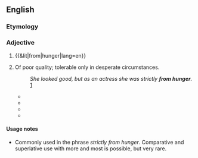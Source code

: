 ==English==

===Etymology===
{{rfe|Is this a calque from German or Yiddish?|lang=en}}

===Adjective===
{{en-adj|head=[[from]] [[hunger]]|-}}

# {{&lit|from|hunger|lang=en}}
# {{context|idiomatic|lang=en}} Of poor quality; tolerable only in desperate circumstances.
#: ''She looked good, but as an actress she was strictly '''from hunger'''.'' [http://www.hulu.com/watch/77882/the-donna-reed-show-pardon-my-gloves?c=1011]
#* {{quote-book|title=The Day of the Locusts|page=17|author=Nathanael West|year=1939|passage="That's the place for you, the San Berdoo. I live there so I ought to know. The owner's strictly '''from hunger'''. Come on, I'll get you fixed up swell."}}
#* {{quote-book|title=[[w:The Apprenticeship of Duddy Kravitz (novel)|The Apprenticeship of Duddy Kravitz]]|page=159|author=[[w:Mordecai Richler|Mordecai Richler]]|year=1959|passage=The play went on and on with people shouting and using dirty language. The jokes were '''from hunger''' and there was only one sexy scene}}
#* {{quote-book|title=Jane Austen in Scarsdale: Or Love, Death, and the SATs|page=70|author=Paula Marantz Cohen|year=2007|passage=This place is a dump. I mean your bathrooms are '''from hunger'''. Where's the Jacuzzi? Where's the 'his and her' sinks? Where's the towel warmer?}}
#* {{quote-book|title=Come with me to Babylon|page=115|author=Paul M. Levitt|year=2008|passage="The men in this hamlet are either married, or worn out, or ignorant, or religious zealots, or indigent." Esther was forced to agree that the boys in this town were '''from hunger''', but said, "That's what marriage brokers are for...."}}

====Usage notes====
* Commonly used in the phrase ''strictly from hunger''. Comparative and superlative use with more and most is possible, but very rare.